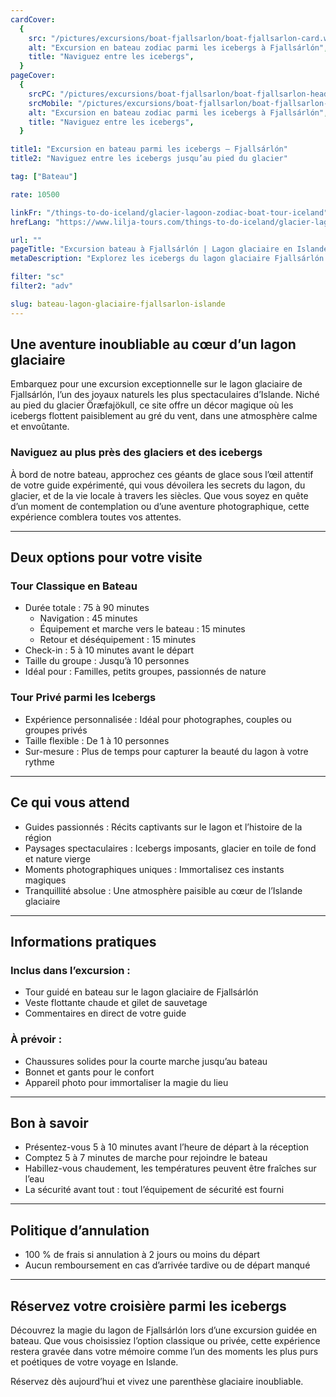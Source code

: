 ```yaml
---
cardCover:
  {
    src: "/pictures/excursions/boat-fjallsarlon/boat-fjallsarlon-card.webp",
    alt: "Excursion en bateau zodiac parmi les icebergs à Fjallsárlón",
    title: "Naviguez entre les icebergs",
  }
pageCover:
  {
    srcPC: "/pictures/excursions/boat-fjallsarlon/boat-fjallsarlon-header-pc.webp",
    srcMobile: "/pictures/excursions/boat-fjallsarlon/boat-fjallsarlon-header-mobile.webp",
    alt: "Excursion en bateau zodiac parmi les icebergs à Fjallsárlón",
    title: "Naviguez entre les icebergs",
  }

title1: "Excursion en bateau parmi les icebergs – Fjallsárlón"
title2: "Naviguez entre les icebergs jusqu’au pied du glacier"

tag: ["Bateau"]

rate: 10500

linkFr: "/things-to-do-iceland/glacier-lagoon-zodiac-boat-tour-iceland"
hrefLang: "https://www.lilja-tours.com/things-to-do-iceland/glacier-lagoon-zodiac-boat-tour-iceland"

url: ""
pageTitle: "Excursion bateau à Fjallsárlón | Lagon glaciaire en Islande"
metaDescription: "Explorez les icebergs du lagon glaciaire Fjallsárlón en bateau avec guide. Petit groupe ou privatif. Magique et inoubliable. Réservez maintenant !"

filter: "sc"
filter2: "adv"

slug: bateau-lagon-glaciaire-fjallsarlon-islande
---
```


## Une aventure inoubliable au cœur d’un lagon glaciaire

Embarquez pour une excursion exceptionnelle sur le lagon glaciaire de Fjallsárlón, l’un des joyaux naturels les plus spectaculaires d’Islande. Niché au pied du glacier Öræfajökull, ce site offre un décor magique où les icebergs flottent paisiblement au gré du vent, dans une atmosphère calme et envoûtante.

### Naviguez au plus près des glaciers et des icebergs

À bord de notre bateau, approchez ces géants de glace sous l’œil attentif de votre guide expérimenté, qui vous dévoilera les secrets du lagon, du glacier, et de la vie locale à travers les siècles. Que vous soyez en quête d’un moment de contemplation ou d’une aventure photographique, cette expérience comblera toutes vos attentes.

---

## Deux options pour votre visite

### Tour Classique en Bateau

- Durée totale : 75 à 90 minutes
  - Navigation : 45 minutes
  - Équipement et marche vers le bateau : 15 minutes
  - Retour et déséquipement : 15 minutes
- Check-in : 5 à 10 minutes avant le départ
- Taille du groupe : Jusqu’à 10 personnes
- Idéal pour : Familles, petits groupes, passionnés de nature

### Tour Privé parmi les Icebergs

- Expérience personnalisée : Idéal pour photographes, couples ou groupes privés
- Taille flexible : De 1 à 10 personnes
- Sur-mesure : Plus de temps pour capturer la beauté du lagon à votre rythme

---

## Ce qui vous attend

- Guides passionnés : Récits captivants sur le lagon et l’histoire de la région
- Paysages spectaculaires : Icebergs imposants, glacier en toile de fond et nature vierge
- Moments photographiques uniques : Immortalisez ces instants magiques
- Tranquillité absolue : Une atmosphère paisible au cœur de l’Islande glaciaire

---

## Informations pratiques

### Inclus dans l’excursion :

- Tour guidé en bateau sur le lagon glaciaire de Fjallsárlón
- Veste flottante chaude et gilet de sauvetage
- Commentaires en direct de votre guide

### À prévoir :

- Chaussures solides pour la courte marche jusqu’au bateau
- Bonnet et gants pour le confort
- Appareil photo pour immortaliser la magie du lieu

---

## Bon à savoir

- Présentez-vous 5 à 10 minutes avant l’heure de départ à la réception
- Comptez 5 à 7 minutes de marche pour rejoindre le bateau
- Habillez-vous chaudement, les températures peuvent être fraîches sur l’eau
- La sécurité avant tout : tout l’équipement de sécurité est fourni

---

## Politique d’annulation

- 100 % de frais si annulation à 2 jours ou moins du départ
- Aucun remboursement en cas d’arrivée tardive ou de départ manqué

---

## Réservez votre croisière parmi les icebergs

Découvrez la magie du lagon de Fjallsárlón lors d’une excursion guidée en bateau. Que vous choisissiez l’option classique ou privée, cette expérience restera gravée dans votre mémoire comme l’un des moments les plus purs et poétiques de votre voyage en Islande.

Réservez dès aujourd’hui et vivez une parenthèse glaciaire inoubliable.

<script
  type="text/javascript"
  src="https://widgets.bokun.io/assets/javascripts/apps/build/BokunWidgetsLoader.js?bookingChannelUUID=97236c68-b945-4a96-8587-660bdc4c45fd"
  async
></script>

<div
  class="bokunWidget"
  data-src="https://widgets.bokun.io/online-sales/97236c68-b945-4a96-8587-660bdc4c45fd/experience-calendar/6797"
></div>
